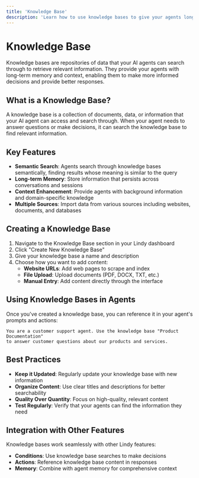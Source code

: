 ```yaml
---
title: 'Knowledge Base'
description: 'Learn how to use knowledge bases to give your agents long-term memory and context'
---
```


# Knowledge Base

Knowledge bases are repositories of data that your AI agents can search through to retrieve relevant information. They provide your agents with long-term memory and context, enabling them to make more informed decisions and provide better responses.

## What is a Knowledge Base?

A knowledge base is a collection of documents, data, or information that your AI agent can access and search through. When your agent needs to answer questions or make decisions, it can search the knowledge base to find relevant information.

## Key Features

- **Semantic Search**: Agents search through knowledge bases semantically, finding results whose meaning is similar to the query
- **Long-term Memory**: Store information that persists across conversations and sessions
- **Context Enhancement**: Provide agents with background information and domain-specific knowledge
- **Multiple Sources**: Import data from various sources including websites, documents, and databases

## Creating a Knowledge Base

1. Navigate to the Knowledge Base section in your Lindy dashboard
2. Click "Create New Knowledge Base"
3. Give your knowledge base a name and description
4. Choose how you want to add content:
   - **Website URLs**: Add web pages to scrape and index
   - **File Upload**: Upload documents (PDF, DOCX, TXT, etc.)
   - **Manual Entry**: Add content directly through the interface

## Using Knowledge Bases in Agents

Once you've created a knowledge base, you can reference it in your agent's prompts and actions:

```
You are a customer support agent. Use the knowledge base "Product Documentation" 
to answer customer questions about our products and services.
```

## Best Practices

- **Keep it Updated**: Regularly update your knowledge base with new information
- **Organize Content**: Use clear titles and descriptions for better searchability
- **Quality Over Quantity**: Focus on high-quality, relevant content
- **Test Regularly**: Verify that your agents can find the information they need

## Integration with Other Features

Knowledge bases work seamlessly with other Lindy features:
- **Conditions**: Use knowledge base searches to make decisions
- **Actions**: Reference knowledge base content in responses
- **Memory**: Combine with agent memory for comprehensive context 